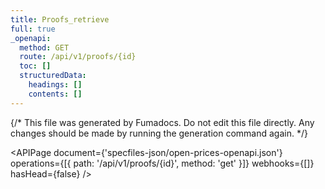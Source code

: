```yaml
---
title: Proofs_retrieve
full: true
_openapi:
  method: GET
  route: /api/v1/proofs/{id}
  toc: []
  structuredData:
    headings: []
    contents: []
---
```


{/* This file was generated by Fumadocs. Do not edit this file directly. Any changes should be made by running the generation command again. */}

<APIPage
  document={'specfiles-json/open-prices-openapi.json'}
  operations={[{ path: '/api/v1/proofs/{id}', method: 'get' }]}
  webhooks={[]}
  hasHead={false}
/>
